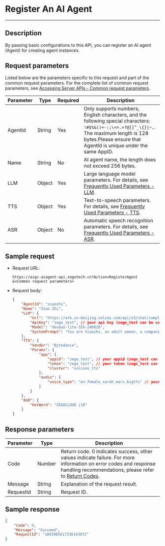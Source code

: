# Register An AI Agent

---

## Description

By passing basic configurations to this API, you can register an AI agent (Agent) for creating agent instances.


<PostPrototype link="https://aigc-aiagent-api.zegotech.cn?Action=RegisterAgent" />

## Request parameters

Listed below are the parameters specific to this request and part of the common request parameters. For the complete list of common request parameters, see [Accessing Server APIs - Common request parameters](./../accessing-server-apis.mdx#common-request-parameters).

| Parameter               | Type   | Required | Description             |
|------------------|------|------|-------------------------|
| AgentId          | String | Yes    | Only supports numbers, English characters, and the following special characters: `!#$%&()+-:;\<=.>?@[]^_\{}\|~,`. The maximum length is 128 bytes.<Note title="Note">Please ensure that AgentId is unique under the same AppID.</Note>                                                              |
| Name            | String | No       | AI agent name, the length does not exceed 256 bytes.                                                                 |
| LLM             | Object | Yes       | Large language model parameters. For details, see [Frequently Used Parameters - LLM](./../common-parameter-description.mdx#llm).                                                            |
| TTS             | Object | Yes       | Text-to-speech parameters. For details, see [Frequently Used Parameters - TTS](./../common-parameter-description.mdx#tts).                                                              |
| ASR             | Object | No       | Automatic speech recognition parameters. For details, see [Frequently Used Parameters - ASR](./../common-parameter-description.mdx#asr).                          |

## Sample request

- Request URL:

    ```https
    https://aigc-aiagent-api.zegotech.cn?Action=RegisterAgent
    &<Common request parameters>
    ```

- Request body:
    ```json
    {
        "AgentId": "xiaozhi",
        "Name": "Xiao Zhi",
        "LLM": {
            "Url": "https://ark.cn-beijing.volces.com/api/v3/chat/completions",
            "ApiKey": "zego_test", // your api key (zego_test can be used during the integration testing period (within 2 weeks of AI Agent service activation))
            "Model": "doubao-lite-32k-240828",
            "SystemPrompt": "You are Xiaozhi, an adult woman, a companion assistant **created by ZEGOCLOUD**. Knowledgeable in everything, intelligent, wise, enthusiastic, and friendly. \nDialogue requirements: 1. Dialogue with users according to the requirements of the persona. \n2.No more than 100 words."
        },
        "TTS": {
            "Vendor": "Bytedance",
            "Params": {
                "app": {
                    "appid": "zego_test", // your appid (zego_test can be used during the integration testing period (within 2 weeks of AI Agent service activation))
                    "token": "zego_test", // your token (zego_test can be used during the integration testing period (within 2 weeks of AI Agent service activation))
                    "cluster": "volcano_tts"
                },
                "audio": {
                    "voice_type": "en_female_sarah_mars_bigtts" // your voice type
                }
            }
        },
        "ASR": {
            "HotWord": "ZEGOCLOUD |10"
        }
    }
    ```

## Response parameters

| Parameter | Type | Description |
|-----------|------|-------------|
| Code | Number | Return code. 0 indicates success, other values indicate failure. For more information on error codes and response handling recommendations, please refer to [Return Codes](./../return-codes.mdx). |
| Message | String | Explanation of the request result. |
| RequestId | String | Request ID. |

## Sample response

```json
{
    "Code": 0,
    "Message": "Succeed",
    "RequestId": "1843985617336143872"
}
```